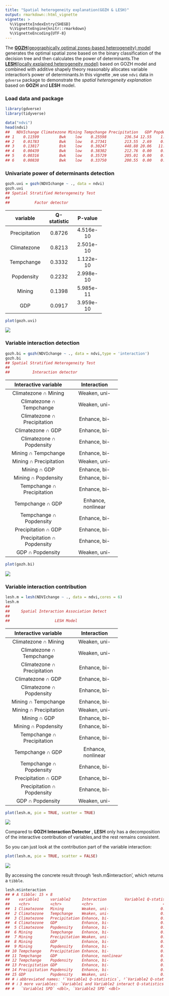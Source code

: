```yaml
---
title: "Spatial heterogeneity explanation(GOZH & LESH)"
output: rmarkdown::html_vignette
vignette: >
  %\VignetteIndexEntry{SHEGD}
  %\VignetteEngine{knitr::rmarkdown}
  %\VignetteEncoding{UTF-8}
---
```




The [**GOZH**(geographically optimal zones-based heterogeneity) model](https://doi.org/10.1016/j.isprsjprs.2022.01.009) generates the optimal spatial zone based on the binary classification of the decision tree and then calculates the power of determinants.The [**LESH**(locally explained heterogeneity model)](https://doi.org/10.1080/17538947.2023.2271883) based on GOZH model and combined with additive shapely theory reasonably allocates variable interaction's power of determinants.In this vignette ,we use `ndvi` data in `gdverse` package to demonstrate the *spatial heterogeneity explanation* based on **GOZH** and **LESH** model.

### Load data and package


``` r
library(gdverse)
library(tidyverse)

data("ndvi")
head(ndvi)
##   NDVIchange Climatezone Mining Tempchange Precipitation   GDP Popdensity
## 1    0.11599         Bwk    low    0.25598        236.54 12.55    1.44957
## 2    0.01783         Bwk    low    0.27341        213.55  2.69    0.80124
## 3    0.13817         Bsk    low    0.30247        448.88 20.06   11.49432
## 4    0.00439         Bwk    low    0.38302        212.76  0.00    0.04620
## 5    0.00316         Bwk    low    0.35729        205.01  0.00    0.07482
## 6    0.00838         Bwk    low    0.33750        200.55  0.00    0.54941
```

### Univariate power of determinants detection


``` r
gozh.uvi = gozh(NDVIchange ~ ., data = ndvi)
gozh.uvi
## Spatial Stratified Heterogeneity Test 
##  
##           Factor detector
```


-----------------------------------------
   variable      Q-statistic    P-value  
--------------- ------------- -----------
 Precipitation     0.8726      4.516e-10 

  Climatezone      0.8213      2.501e-10 

  Tempchange       0.3332      1.122e-10 

  Popdensity       0.2232      2.998e-10 

    Mining         0.1398      5.985e-11 

      GDP          0.0917      3.959e-10 
-----------------------------------------



``` r
plot(gozh.uvi)
```

![](../man/figures/shegd-gozh_uni-1.png)

### Variable interaction detection


``` r
gozh.bi = gozh(NDVIchange ~ ., data = ndvi,type = 'interaction')
gozh.bi
## Spatial Stratified Heterogeneity Test 
##  
##          Interaction detector
```


--------------------------------------------------
    Interactive variable          Interaction     
----------------------------- --------------------
    Climatezone ∩ Mining          Weaken, uni-    

  Climatezone ∩ Tempchange        Weaken, uni-    

 Climatezone ∩ Precipitation      Enhance, bi-    

      Climatezone ∩ GDP           Enhance, bi-    

  Climatezone ∩ Popdensity        Enhance, bi-    

     Mining ∩ Tempchange          Enhance, bi-    

   Mining ∩ Precipitation         Weaken, uni-    

        Mining ∩ GDP              Enhance, bi-    

     Mining ∩ Popdensity          Enhance, bi-    

 Tempchange ∩ Precipitation       Enhance, bi-    

      Tempchange ∩ GDP         Enhance, nonlinear 

   Tempchange ∩ Popdensity        Enhance, bi-    

     Precipitation ∩ GDP          Enhance, bi-    

 Precipitation ∩ Popdensity       Enhance, bi-    

      GDP ∩ Popdensity            Weaken, uni-    
--------------------------------------------------



``` r
plot(gozh.bi)
```

![](../man/figures/shegd-gozh_bi-1.png)

### Variable interaction contribution


``` r
lesh.m = lesh(NDVIchange ~ ., data = ndvi,cores = 6)
lesh.m
## 
##     Spatial Interaction Association Detect    
##  
##                    LESH Model
```


--------------------------------------------------
    Interactive variable          Interaction     
----------------------------- --------------------
    Climatezone ∩ Mining          Weaken, uni-    

  Climatezone ∩ Tempchange        Weaken, uni-    

 Climatezone ∩ Precipitation      Enhance, bi-    

      Climatezone ∩ GDP           Enhance, bi-    

  Climatezone ∩ Popdensity        Enhance, bi-    

     Mining ∩ Tempchange          Enhance, bi-    

   Mining ∩ Precipitation         Weaken, uni-    

        Mining ∩ GDP              Enhance, bi-    

     Mining ∩ Popdensity          Enhance, bi-    

 Tempchange ∩ Precipitation       Enhance, bi-    

      Tempchange ∩ GDP         Enhance, nonlinear 

   Tempchange ∩ Popdensity        Enhance, bi-    

     Precipitation ∩ GDP          Enhance, bi-    

 Precipitation ∩ Popdensity       Enhance, bi-    

      GDP ∩ Popdensity            Weaken, uni-    
--------------------------------------------------



``` r
plot(lesh.m, pie = TRUE, scatter = TRUE)
```

![](../man/figures/shegd-lesh-1.png)

Compared to **GOZH Interaction Detector** , **LESH** only has a decomposition of the interactive contribution of variables,and the rest remains consistent.

So you can just look at the contribution part of the variable interaction:


``` r
plot(lesh.m, pie = TRUE, scatter = FALSE)
```

![](../man/figures/shegd-lesh_only-1.png)

By accessing the concrete result through 'lesh.m$interaction', which returns a `tibble`.


``` r
lesh.m$interaction
## # A tibble: 15 × 8
##    variable1     variable2     Interaction        Variable1 Q-statisti…¹ Variable2 Q-statisti…²
##    <chr>         <chr>         <chr>                               <dbl>                  <dbl>
##  1 Climatezone   Mining        Weaken, uni-                       0.821                  0.140 
##  2 Climatezone   Tempchange    Weaken, uni-                       0.821                  0.333 
##  3 Climatezone   Precipitation Enhance, bi-                       0.821                  0.873 
##  4 Climatezone   GDP           Enhance, bi-                       0.821                  0.0917
##  5 Climatezone   Popdensity    Enhance, bi-                       0.821                  0.223 
##  6 Mining        Tempchange    Enhance, bi-                       0.140                  0.333 
##  7 Mining        Precipitation Weaken, uni-                       0.140                  0.873 
##  8 Mining        GDP           Enhance, bi-                       0.140                  0.0917
##  9 Mining        Popdensity    Enhance, bi-                       0.140                  0.223 
## 10 Tempchange    Precipitation Enhance, bi-                       0.333                  0.873 
## 11 Tempchange    GDP           Enhance, nonlinear                 0.333                  0.0917
## 12 Tempchange    Popdensity    Enhance, bi-                       0.333                  0.223 
## 13 Precipitation GDP           Enhance, bi-                       0.873                  0.0917
## 14 Precipitation Popdensity    Enhance, bi-                       0.873                  0.223 
## 15 GDP           Popdensity    Weaken, uni-                       0.0917                 0.223 
## # ℹ abbreviated names: ¹​`Variable1 Q-statistics`, ²​`Variable2 Q-statistics`
## # ℹ 3 more variables: `Variable1 and Variable2 interact Q-statistics` <dbl>,
## #   `Variable1 SPD` <dbl>, `Variable2 SPD` <dbl>
```
